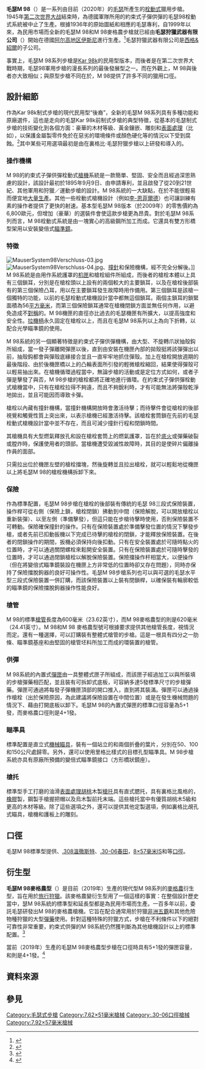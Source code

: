 {{noteTA
|G1=軍事
|G2=長度單位
|G3=Firearms
}}
{{Infobox Weapon
| name = 毛瑟M 98<br />{{Lang|en|Mauser M 98}}
| image = 
| image_size = 300px
| caption = 
| origin = {{flagcountry|Germany}}
| type = [[手動槍機|栓式]][[步枪|步枪]]
<!-- Type selection -->| is_ranged = yes
| is_bladed = 
| is_explosive = 
| is_artillery = 
| is_vehicle = 
| is_missile = 
| is_UK = <!-- Service history -->
| service = 
| used_by = 
| wars = <!-- Production history -->
| designer = [[毛瑟|毛瑟]]
| design_date = 1898年—1936年
| manufacturer= 毛瑟
| unit_cost = 
| production_date = 2000年代—
| number = 
| variants = 毛瑟M 98[[麦格农子弹|麥格農]]
<!-- General specifications -->| spec_label = 
| weight = <div class="NavFrame collapsed" style="color: black; background-color: #FFFFFF; margin: 0 auto; padding: 0 10px; text-align: left;"><div class="NavHead" style="background-color: #FFFFFF; margin: 0 auto; padding: 0 10px; font-weight:normal;"></div><div class="NavContent" style="background-color: #FFFFFF; margin: 0 auto; padding: 0 10px;">
* M 98：3.6[[千克|千克]]（7.94[[磅|磅]]）
* M 98麥格農：4.4千克（9.7磅）
</div>
</div>
| length = <div class="NavFrame collapsed" style="color: black; background-color: #FFFFFF; margin: 0 auto; padding: 0 10px; text-align: left;"><div class="NavHead" style="background-color: #FFFFFF; margin: 0 auto; padding: 0 10px; font-weight:normal;"></div><div class="NavContent" style="background-color: #FFFFFF; margin: 0 auto; padding: 0 10px;">
* M 98：1,130[[毫米|毫米]]（44.49[[英寸|英寸]]）
* M 98麥格農：1,185毫米（46.65英寸）
</div>
</div>
| part_length = <div class="NavFrame collapsed" style="color: black; background-color: #FFFFFF; margin: 0 auto; padding: 0 10px; text-align: left;"><div class="NavHead" style="background-color: #FFFFFF; margin: 0 auto; padding: 0 10px; font-weight:normal;"></div><div class="NavContent" style="background-color: #FFFFFF; margin: 0 auto; padding: 0 10px;">
* M 98：600毫米（23.62英寸）
* M 98麥格農：620毫米（24.41英寸）
</div>
</div>
| width = 
| height = 
|diameter= 
|crew= 
<!-- Ranged weapon specifications -->
| cartridge = 各種彈藥
| cartridge_weight = 
| caliber = 
| barrels = 1根，[[膛線|線膛]]，無[[枪口|枪口]]裝置
| action = [[手動槍機|栓式槍機]]
| mode = {{Link-en|連發步槍|Repeating rifle|連發}}
| rate = 
| velocity = 視彈藥而定
| energy = 視彈藥而定
| range = 視彈藥而定
| max_range = 視彈藥而定 
| feed = 4—5發內置式[[彈匣|彈匣]]
| sights = 各款[[機械瞄具|機械瞄具]]和[[瞄准镜|瞄准镜]]
<!-- 火炮規格 -->| breech = 
| recoil = 
| carriage = 
| elevation = 
| traverse = <!-- 刃器規格 -->
| blade_type = 
| hilt_type = 
| sheath_type = 
| head_type = 
| haft_type = <!-- 爆炸物內填炸藥規格 -->
| filling = 
| filling_weight = 
| detonation = 
| yield = <!-- 車輛/飛彈規格 -->
| armour = 
| primary_armament = 
| secondary_arament = 
| engine = 
| engine_power = 
| transmission = 
| payload_capacity = 
| fuel_capacity = 
| pw_ratio = 
| suspension = 
| clearance = 
| vehicle_range = 
| speed = 
| guidance = 
| steering = <!-- Missiles only -->
| wingspan = 
| propellant = 
| ceiling = 
| altitude = 
| depth = 
| boost = 
| accuracy = 
| launch_platform = 
| transport = 
}}

'''毛瑟M 98'''（{{Lang-en|Mauser M 98}}）是一系列由目前（2020年）的[[毛瑟|毛瑟]]所產生的[[手動槍機|栓動式]]獵用步槍。1945年[[第二次世界大战|第二次世界大战]]結束時，為德國軍隊所用的約束式子彈供彈的毛瑟98栓動式系統被中止了生產。根據1936年的原始圖紙和相應的毛瑟專利，自1999年以來，為民用市場而全新的毛瑟M 98和M 98麥格農步槍就已經由'''毛瑟狩獵武器有限公司'''（{{Lang-de|Mauser Jagdwaffen GmbH}}）開始在德國[[阿尔高地区伊斯尼|阿尔高地区伊斯尼]]進行生產。<ref>{{Cite web |url=http://www.mauserwaffen.de/Home.home.0.html?&L=1 |title=Mauser Jagdwaffen GmbH |accessdate=2020-07-11 |archive-date=2011-05-19 |archive-url=https://web.archive.org/web/20110519015940/http://mauserwaffen.de/Home.home.0.html?&L=1 |dead-url=no }}</ref>毛瑟狩獵武器有限公司是[[西格&紹爾|西格&紹爾]]的子公司。

事實上，毛瑟M 98系列步槍是[[毛瑟Kar98k步槍|Kar 98k]]的民用型版本，而後者是在第二次世界大戰時期，毛瑟98軍用步槍的漫長系列的最後發展型之一。而在外觀上，M 98與後者亦大致相似；與原型步槍不同在於，M 98提供了許多不同的獵用口徑。

== 設計細節 ==
作為Kar 98k制式步槍的現代民用型“後裔”，全新的毛瑟M 98系列具有多種功能和原廠選件，這也是走向{{Link-en|運動化|Sporterising}}的毛瑟Kar 98k前制式步槍的典型特徵，從基本的毛瑟制式步槍的技術變化到各個方面：豪華的木材等級、黃金鑲嵌、雕刻和[[表面處理|表面處理]]（比如{{Link-en|鐵素體氮碳共滲|Ferritic nitrocarburizing|基於等離子的滲氮處理}}），以保護金屬製零件免於在惡劣的環境條件或顏色硬化等的情況以下受到腐蝕。<ref>{{cite web |url=http://www.all4shooters.com/en/specials/trade-shows-2015/SHOT-show-2015/shotguns/mauser-m98-magnum/ |title=Mauser M98 Magnum |publisher=all4shooters.com |accessdate=23 January 2015 |archive-url=https://web.archive.org/web/20150206085213/http://www.all4shooters.com/en/specials/trade-shows-2015/SHOT-show-2015/shotguns/mauser-m98-magnum/ |archive-date=6 February 2015 }}</ref>其中某些可用選項最初是由{{Link-en|約翰·裏格比及公司|John Rigby & Company}}在裏格比·毛瑟狩獵步槍以上研發和導入的。

=== 操作機構 ===
M 98的約束式子彈供彈栓動式[[槍機|槍機]]系統是一款簡單、堅固、安全而且經過深思熟慮的設計，該設計最初於1895年9月9日、由{{Link-en|保羅·毛瑟|Paul Mauser}}申請專利，並且啟發了從20到21世紀、其他軍用和狩獵／運動步槍的設計。M 98系統的一大缺點，在於不能很輕易而便宜地[[大量生產|大量生產]]。其他一些栓動式槍機設計（例如[[李-恩菲爾德步槍|李-恩菲爾德]]）也可讓訓練有素的操作者提供了更快的射速。基本型毛瑟M 98版本（於2009年）的零售價約為6,800歐元，但增加（豪華）的選裝件會使這款步槍更為昂貴。對於毛瑟M 98系列而言，M 98栓動式系統是由一塊實心的高級鋼所加工而成。它還具有雙方形橋型架用以安裝變倍式[[瞄準鏡|瞄準鏡]]。

=== 特徵 ===
[[File:MauserSystem98Verschluss-03.jpg|thumb]]
[[File:MauserSystem98Verschluss-04.jpg|thumb]]、[[撞針|撞針]]和保險機構，經不完全分解後。]]
M 98系統是由用作系統護罩的[[机匣|机匣]]和槍栓組件所組成，而後者的槍栓本體以上具有三個鎖耳，分別是在槍栓頭以上設有的兩個較大的主要鎖耳，以及在槍栓後部裝有的第三個保險凸耳，用以在主要鎖耳發生故障時用作備用。第三個鎖耳是該槍一個獨特的功能，以前的毛瑟栓動式槍機設計當中都無這個鎖耳。兩個主鎖耳的鎖緊面積為56[[平方毫米|平方毫米]]，而第三個保險鎖耳通常在槍機閉鎖方面並無任何作用，以避免造成不[[對稱|對稱]]的{{Link-en|槍栓推力|Bolt thrust}}。M 98機匣的直徑亦比過去的毛瑟機匣有所擴大，以提高強度和安全性。[[拉機柄|拉機柄]]永久固定在槍栓以上，而且在毛瑟M 98系列以上為向下折轉，以配合光學瞄準鏡的使用。

M 98系統的另一個顯著特徵是約束式子彈供彈機構，由大型、不旋轉爪狀抽殼鈎所組成，當一發子彈離開彈匣以後，直到由安裝在機匣內部的拋殼挺將該彈彈出以前，抽殼鈎都會與彈殼底緣接合並且一直牢牢地抓住彈殼。加上在槍栓開放週期的最後階段、由於後機匣橋以上的凸輪表面所引發的輕微槍栓縮回，結果使得彈殼可以輕易抽出來。在槍機循環過程當中，無論步槍的活動或是定位方式如何，或者子彈是擊發了與否，M 98步槍的槍栓都將正確地進行循環。在約束式子彈供彈栓動式槍機當中，只有在槍栓拉得不夠遠，而且不夠銳利時，才有可能無法將彈殼乾淨地拋出，並且可能因而導致卡彈。

槍栓以內藏有撞針機構，當撞針機構開放時會激活待擊；而待擊件會從槍栓的後部視覺和觸覺性質上突出來，以表示槍機已經激活待擊。該槍栓套筒鎖在先前的毛瑟栓動式槍機設計當中並不存在，而且可減少撞針行程和閉鎖時間。

其槍機具有大型燃氣釋放孔和設在槍栓套筒上的燃氣護罩，旨在於[[底火|底火]]或彈藥破裂或膛炸時，保護使用者的頭部。當槍機遭受毀滅性故障時，其目的是使碎片偏離操作員的面部。

只需拉出位於機匣左壁的槍栓擋塊，然後旋轉並且拉出槍栓，就可以輕鬆地從機匣以上將毛瑟M 98的槍栓機構拆卸下來。

=== 保險 ===
作為標準配置，毛瑟M 98步槍在槍栓的後部裝有傳統的毛瑟 98三段式保險裝置，操作桿可從右側（保險上鎖，槍栓閉鎖）拂動到中間（保險解脫，可以開放槍栓以重新裝彈）、以至左側（準備擊發），但這只能在步槍待擊時使用，否則保險裝置不可轉動。保險確保撞針的操作。只有在保險裝置處於準備擊發位置的情況下擊發步槍，或者先前已扣動扳機以下完成已待擊的槍栓的閉鎖，才能釋放保險裝置。在後者的閉鎖操作的期間，扳機必須保持向後扣動。只有在安全裝置處於可隨時點火的位置時，才可以通過關閉螺栓來鬆開安全裝置。只有在保險裝置處於可隨時擊發的位置時，才可以通過閉鎖槍栓以解脫保險裝置。保險擋操作杆相當大，以便操作（但在將變倍式瞄準鏡裝設在機匣上方非常低的位置時卻又存在問題），同時亦保持了保險擋脫鉤器的良好可操作性。毛瑟M 98步槍系列也可以與可選的毛瑟水平型三段式保險裝置一併訂購，而該保險裝置以上裝有閉鎖桿，以確保裝有輪廓較低的瞄準鏡的保險擋脫鉤器操作性能良好。

=== 槍管 ===
M 98的標準[[槍管|槍管]]長度為600毫米（23.62英寸），而M 98麥格農型的則是620毫米（24.41英寸）。M 98和M 98 麥格農型號可根據要求提供其他槍管長度，視情況而定。還有一種選擇，可以訂購裝有整體式槍管的步槍。這是一根具有四分之一肋條、瞄準鏡基座和由堅固的槍管坯料所加工而成的{{Link-en|槍背帶|Sling (firearms)}}環裝置的槍管。

=== 供彈 ===
M 98系統的內置式[[彈匣|彈匣]]由一具整體式匣子所組成，而該匣子經過加工以與所裝填的步槍彈藥相匹配，並且裝有可拆卸式底板，可容納多達5發標準尺寸的步槍彈藥。彈匣可通過將每發子彈機匣頂部的開口推入，直到將其裝滿。彈匣可以通過操作槍栓（出於保險原因，為此建議將保險設置在中間位置）或是在發生機械問題的情況下、藉由打開底板以卸下。毛瑟M 98的內置式彈匣的標準口徑容量為5+1發，而麥格農口徑則是4+1發。

=== 瞄準具 ===
標準配置是直立式[[機械瞄具|機械瞄具]]，裝有一個站立的和兩個折疊的葉片，分別在50、100和150公尺處歸零。另外，還可以使用里格比樣式的目標孔型瞄準具。M 98步槍系統亦具有原廠所預備的變倍式瞄準鏡接口（方形橋狀鏡座）。

=== 槍托 ===
標準型手工打磨的油滑[[表面處理|表面處理]][[胡桃|胡桃]]木製[[槍托|槍托]]具有直式腮托，具有裏格比風格的{{Link-en|托腮板|Cheekpiece}}，[[橡膠|橡膠]]製{{Link-en|緩衝墊|Recoil pad}}，鋼製手槍握把帽以及烏木製前托末端。這些槍托當中有優質胡桃木5級和更高的木材等級。除了這些選項之外，還可以提供其他定製選項，例如裏格比覘孔式瞄具，槍機和護板上的雕刻。

== 口徑 ==
毛瑟M 98標準型提供{{Link-en|7×57毫米毛瑟彈|7×57mm Mauser|7×57毫米毛瑟}}、[[.308_Winchester|.308溫徹斯特]]、[[.30-06春田步槍彈|.30-06春田]]，[[7.92×57毫米毛瑟彈|8×57毫米IS]]和{{Link-en|9.3×62毫米毛瑟彈|9.3×62mm|9.3×62毫米毛瑟}}等[[口徑|口徑]]。

== 衍生型 ==
'''毛瑟M 98麥格農型'''（{{Lang-en|Mauser M 98 Magnum}}）是目前（2019年）生產的現代型M 98系列的[[麦格农子弹|麥格農]]衍生型，旨在用於{{Link-en|大狩獵|Big-game hunting|大型}}[[狩獵旅行|旅行]][[狩獵|狩獵]]。該麥格農變衍生型用了一個這樣的事實：在整個設計歷史當中，瑟M 98系統的標準型和延長型都是為民用市場而生產。一百多年以前，{{Link-en|約翰·裏格比及公司|John Rigby & Company}}委託毛瑟研發出M 98的麥格農槍機。它旨在配合通常用於狩獵[[非洲五霸|非洲五霸]]和其他危險物種狩獵的大型[[彈藥|彈藥]]使用。針對這種特殊的狩獵方式，步槍在不利條件以下的絕對可靠性非常重要，約束式供彈的M 98系統仍然獲判斷為其他槍機設計以上的標準配置。<ref>{{Cite web |url=https://www.mauser.com/en/m98.html |title=存档副本 |accessdate=2020-07-11 |archive-date=2019-04-14 |archive-url=https://web.archive.org/web/20190414154258/https://www.mauser.com/en/m98.html |dead-url=no }}</ref>

當前（2019年）生產的毛瑟M 98麥格農型步槍在{{Link-en|.375 H&H麥格農|.375 H&H Magnum}}口徑時具有5+1發的彈匣容量，{{Link-en|.416裏格比|.416 Rigby}}和{{Link-en|.450裏格比|.450 Rigby}}則是4+1發。<ref>{{Cite web |url=https://www.mauser.com/en/m98/m98-magnum.html |title=存档副本 |accessdate=2020-07-11 |archive-date=2019-04-14 |archive-url=https://web.archive.org/web/20190414154258/https://www.mauser.com/en/m98/m98-magnum.html |dead-url=no }}</ref>
<!-- == 註釋 ==
{{notelist}} -->
== 資料來源 ==
<div class="references-small">
<references />
</div>
<!-- == 參考文獻 ==
== 外部連結 == -->
== 參見 ==
{{毛瑟公司槍械}}

[[Category:毛瑟式步槍|Category:毛瑟式步槍]]
[[Category:7.62×51毫米槍械|Category:7.62×51毫米槍械]]
[[Category:.30-06口徑槍械|Category:.30-06口徑槍械]]
[[Category:7.92×57毫米槍械|Category:7.92×57毫米槍械]]
<!-- [[Category:狩獵步槍|Category:狩獵步槍]]
[[Category:德國步槍|Category:德國步槍]]
[[Category:7×57毫米毛瑟口徑槍械|Category:7×57毫米毛瑟口徑槍械]] -->